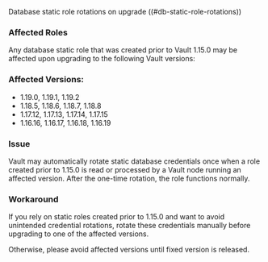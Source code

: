 Database static role rotations on upgrade ((#db-static-role-rotations))

### Affected Roles
Any database static role that was created prior to Vault 1.15.0 may be affected upon upgrading to the following Vault versions:

### Affected Versions:
- 1.19.0, 1.19.1, 1.19.2
- 1.18.5, 1.18.6, 1.18.7, 1.18.8
- 1.17.12, 1.17.13, 1.17.14, 1.17.15
- 1.16.16, 1.16.17, 1.16.18, 1.16.19

### Issue
Vault may automatically rotate static database credentials once when a role created prior to 1.15.0 is read or processed by a Vault node running an affected version. After the one-time rotation, the role functions normally.

### Workaround
If you rely on static roles created prior to 1.15.0 and want to avoid unintended credential rotations,
rotate these credentials manually before upgrading to one of the affected versions.

Otherwise, please avoid affected versions until fixed version is released. 

